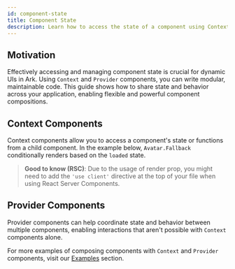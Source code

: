 ```yaml
---
id: component-state
title: Component State
description: Learn how to access the state of a component using Context and Provider components.
---
```


## Motivation

Effectively accessing and managing component state is crucial for dynamic UIs in Ark. Using `Context` and `Provider`
components, you can write modular, maintainable code. This guide shows how to share state and behavior across your
application, enabling flexible and powerful component compositions.

## Context Components

Context components allow you to access a component's state or functions from a child component. In the example below,
`Avatar.Fallback` conditionally renders based on the `loaded` state.

<Example id="context" component="avatar" />

> **Good to know (RSC)**: Due to the usage of render prop, you might need to add the `'use client'` directive at the top
> of your file when using React Server Components.

## Provider Components

Provider components can help coordinate state and behavior between multiple components, enabling interactions that
aren't possible with `Context` components alone.

<Example id="provider" component="avatar" />

For more examples of composing components with `Context` and `Provider` components, visit our
[Examples](/react/examples/popover-selection) section.
